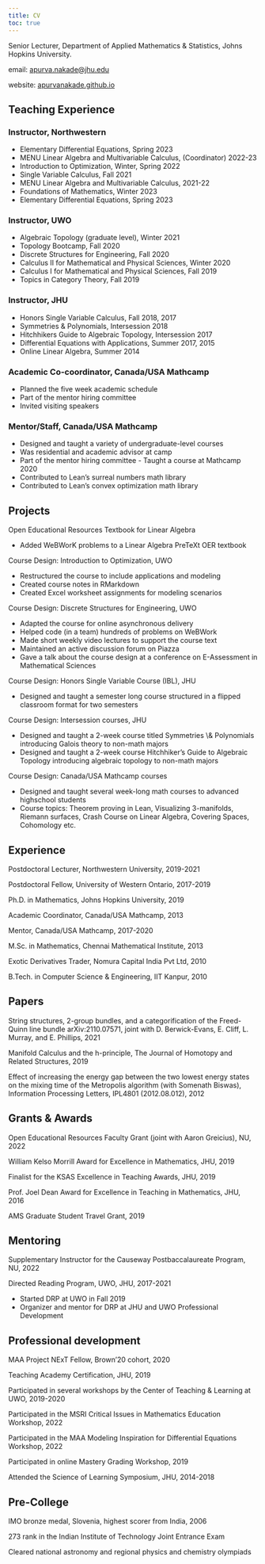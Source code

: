 ```yaml
---
title: CV
toc: true
---
```


Senior Lecturer, Department of Applied Mathematics & Statistics, Johns Hopkins University. 

email: [apurva.nakade@jhu.edu](mailto:apurva.nakade@jhu.edu)

website: [apurvanakade.github.io](https://apurvanakade.github.io/)


## Teaching Experience

### Instructor, Northwestern

- Elementary Differential Equations, Spring 2023
- MENU Linear Algebra and Multivariable Calculus, (Coordinator) 2022-23
- Introduction to Optimization, Winter, Spring 2022
- Single Variable Calculus, Fall 2021
- MENU Linear Algebra and Multivariable Calculus, 2021-22
- Foundations of Mathematics, Winter 2023
- Elementary Differential Equations, Spring 2023

### Instructor, UWO

- Algebraic Topology (graduate level), Winter 2021
- Topology Bootcamp, Fall 2020
- Discrete Structures for Engineering, Fall 2020
- Calculus II for Mathematical and Physical Sciences, Winter 2020
- Calculus I for Mathematical and Physical Sciences, Fall 2019
- Topics in Category Theory, Fall 2019

### Instructor, JHU

- Honors Single Variable Calculus, Fall 2018, 2017
- Symmetries & Polynomials, Intersession 2018
- Hitchhikers Guide to Algebraic Topology, Intersession 2017
- Differential Equations with Applications, Summer 2017, 2015
- Online Linear Algebra, Summer 2014

### Academic Co-coordinator, Canada/USA Mathcamp

- Planned the five week academic schedule
- Part of the mentor hiring committee
- Invited visiting speakers

### Mentor/Staff, Canada/USA Mathcamp

- Designed and taught a variety of undergraduate-level courses
- Was residential and academic advisor at camp
- Part of the mentor hiring committee - Taught a course at Mathcamp 2020
- Contributed to Lean's surreal numbers math library
- Contributed to Lean's convex optimization math library

## Projects 

Open Educational Resources Textbook for Linear Algebra

- Added WeBWorK problems to a Linear Algebra PreTeXt OER textbook

Course Design: Introduction to Optimization, UWO

- Restructured the course to include applications and modeling
- Created course notes in RMarkdown
- Created Excel worksheet assignments for modeling scenarios

Course Design: Discrete Structures for Engineering, UWO

- Adapted the course for online asynchronous delivery
- Helped code (in a team) hundreds of problems on WeBWork
- Made short weekly video lectures to support the course text
- Maintained an active discussion forum on Piazza
- Gave a talk about the course design at a conference on E-Assessment in Mathematical Sciences

Course Design: Honors Single Variable Course (IBL), JHU

- Designed and taught a semester long course structured in a flipped classroom format for two semesters

Course Design: Intersession courses, JHU

- Designed and taught a 2-week course titled Symmetries \\& Polynomials introducing Galois theory to non-math majors
- Designed and taught a 2-week course Hitchhiker's Guide to Algebraic Topology introducing algebraic topology to non-math majors

Course Design: Canada/USA Mathcamp courses

- Designed and taught several week-long math courses to advanced highschool students
- Course topics: Theorem proving in Lean, Visualizing 3-manifolds, Riemann surfaces, Crash Course on Linear Algebra, Covering Spaces, Cohomology etc.

## Experience 

Postdoctoral Lecturer, Northwestern University, 2019-2021

Postdoctoral Fellow, University of Western Ontario, 2017-2019

Ph.D. in Mathematics, Johns Hopkins University, 2019

Academic Coordinator, Canada/USA Mathcamp, 2013

Mentor, Canada/USA Mathcamp, 2017-2020

M.Sc. in Mathematics, Chennai Mathematical Institute, 2013

Exotic Derivatives Trader, Nomura Capital India Pvt Ltd, 2010

B.Tech. in Computer Science & Engineering, IIT Kanpur, 2010

## Papers

String structures, 2-group bundles, and a categorification of the Freed-Quinn line bundle arXiv:2110.07571, joint with D. Berwick-Evans, E. Cliff, L. Murray, and E. Phillips, 2021

Manifold Calculus and the h-principle, The Journal of Homotopy and Related Structures, 2019

Effect of increasing the energy gap between the two lowest energy states on the mixing time of the Metropolis algorithm (with Somenath Biswas), Information Processing Letters, IPL4801 (2012.08.012), 2012

## Grants & Awards

Open Educational Resources Faculty Grant (joint with Aaron Greicius), NU, 2022

William Kelso Morrill Award for Excellence in Mathematics, JHU, 2019
<!-- Awarded each year to the math graduate student who best displays love of teaching, love of mathematics, and concern for students -->

Finalist for the KSAS Excellence in Teaching Awards, JHU, 2019

<!-- The award honors the best graduate TAs in the School of Arts and Sciences for the care and concern they take with their subject and their students. -->

Prof. Joel Dean Award for Excellence in Teaching in Mathematics, JHU, 2016

<!-- Annual award to recognize math graduate students who have exhibited extraordinary performance in teaching undergraduates -->

AMS Graduate Student Travel Grant, 2019

<!-- \\$250 travel grant for giving a talk at AMS Sectional Meetings -->

## Mentoring 

Supplementary Instructor for the Causeway Postbaccalaureate Program, NU, 2022
<!-- 
5025

Yearlong experience in mathematics that seeks to increase the number of graduate students in the mathematical sciences from historically underrepresented groups -->

Directed Reading Program, UWO, JHU, 2017-2021

- Started DRP at UWO in Fall 2019
- Organizer and mentor for DRP at JHU and UWO Professional Development

## Professional development

MAA Project NExT Fellow, Brown'20 cohort, 2020
 <!-- program for new or recent Ph.D.s in the mathematical sciences. -->

Teaching Academy Certification, JHU, 2019

<!-- Program to help prepare for academic careers and to provide assistance in acquiring a foundation for the teaching responsibilities -->

Participated in several workshops by the Center of Teaching & Learning at UWO, 2019-2020

Participated in the MSRI Critical Issues in Mathematics Education Workshop, 2022

Participated in the MAA Modeling Inspiration for Differential Equations Workshop, 2022

Participated in online Mastery Grading Workshop, 2019

Attended the Science of Learning Symposium, JHU, 2014-2018

## Pre-College 

IMO bronze medal, Slovenia, highest scorer from India, 2006

273 rank in the Indian Institute of Technology Joint Entrance Exam

Cleared national astronomy and regional physics and chemistry olympiads

